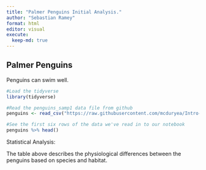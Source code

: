 ```yaml
---
title: "Palmer Penguins Initial Analysis."
author: "Sebastian Ramey"
format: html
editor: visual
execute:
  keep-md: true
---
```


## Palmer Penguins 

Penguins can swim well.

```r
#Load the tidyverse
library(tidyverse)

#Read the penguins_samp1 data file from github
penguins <- read_csv("https://raw.githubusercontent.com/mcduryea/Intro-to-Bioinformatics/main/data/penguins_samp1.csv")

#See the first six rows of the data we've read in to our notebook
penguins %>% head()
```

Statistical Analysis:

The table above describes the physiological differences between the penguins based on species and habitat.
